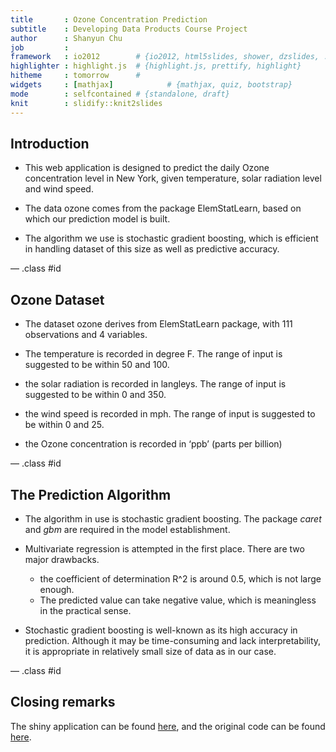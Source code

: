 ```yaml
---
title       : Ozone Concentration Prediction
subtitle    : Developing Data Products Course Project
author      : Shanyun Chu
job         : 
framework   : io2012        # {io2012, html5slides, shower, dzslides, ...}
highlighter : highlight.js  # {highlight.js, prettify, highlight}
hitheme     : tomorrow      # 
widgets     : [mathjax]            # {mathjax, quiz, bootstrap}
mode        : selfcontained # {standalone, draft}
knit        : slidify::knit2slides
---
```


## Introduction

* This web application is designed to predict the daily Ozone concentration level in New York, given temperature, solar radiation level and wind speed.

* The data ozone comes from the package ElemStatLearn, based on which our prediction model is built.

* The algorithm we use is stochastic gradient boosting, which is efficient in handling dataset of this size as well as predictive accuracy.

--- .class #id 

## Ozone Dataset

* The dataset ozone derives from ElemStatLearn package, with 111 observations and 4 variables.

* The temperature is recorded in degree F. The range of input is suggested to be within 50 and 100.

* the solar radiation is recorded in langleys. The range of input is suggested to be within 0 and 350.

* the wind speed is recorded in mph. The range of input is suggested to be within 0 and 25.

* the Ozone concentration is recorded in 'ppb' (parts per billion)

--- .class #id

## The Prediction Algorithm

* The algorithm in use is stochastic gradient boosting. The package $caret$ and $gbm$ are required in the model establishment.

* Multivariate regression is attempted in the first place. There are two major drawbacks. 
    + the coefficient of determination R^2 is around 0.5, which is not large enough. 
    + The predicted value can take negative value, which is meaningless in the practical sense.

* Stochastic gradient boosting is well-known as its high accuracy in prediction. Although it may be time-consuming and lack interpretability, it is appropriate in relatively small size of data as in our case.

--- .class #id

## Closing remarks

The shiny application can be found [here](https://olivercsy.shinyapps.io/OzonePrediction/), and the original code can be found [here](https://github.com/OliverCSY/dataProduct).

